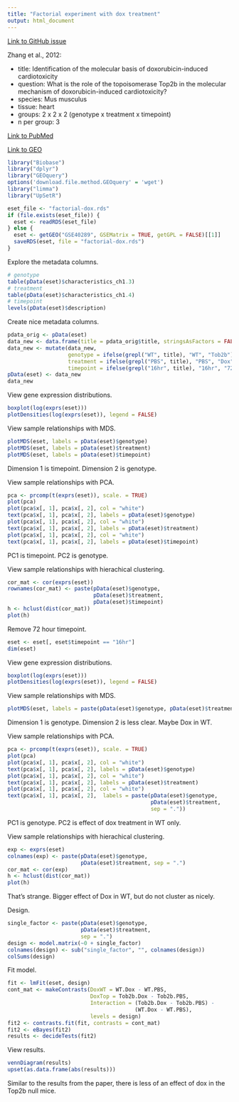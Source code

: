 ```yaml
---
title: "Factorial experiment with dox treatment"
output: html_document
---
```


[Link to GitHub issue](https://github.com/datacamp/courses-differential-expression-with-limma/issues/3#issuecomment-334592606)

Zhang et al., 2012:

* title: Identification of the molecular basis of doxorubicin-induced cardiotoxicity
* question: What is the role of the topoisomerase Top2b in the molecular mechanism of doxorubicin-induced cardiotoxicity?
* species: Mus musculus
* tissue: heart
* groups: 2 x 2 x 2 (genotype x treatment x timepoint)
* n per group: 3

[Link to PubMed](https://www.ncbi.nlm.nih.gov/pubmed/23104132)

[Link to GEO](https://www.ncbi.nlm.nih.gov/geo/query/acc.cgi?acc=GSE40289)

```r
library("Biobase")
library("dplyr")
library("GEOquery")
options('download.file.method.GEOquery' = 'wget')
library("limma")
library("UpSetR")
```

```r
eset_file <- "factorial-dox.rds"
if (file.exists(eset_file)) {
  eset <- readRDS(eset_file)
} else {
  eset <- getGEO("GSE40289", GSEMatrix = TRUE, getGPL = FALSE)[[1]]
  saveRDS(eset, file = "factorial-dox.rds")
}
```

Explore the metadata columns.

```r
# genotype
table(pData(eset)$characteristics_ch1.3)
# treatment
table(pData(eset)$characteristics_ch1.4)
# timepoint
levels(pData(eset)$description)
```

Create nice metadata columns.

```r
pdata_orig <- pData(eset)
data_new <- data.frame(title = pdata_orig$title, stringsAsFactors = FALSE)
data_new <- mutate(data_new,
                   genotype = ifelse(grepl("WT", title), "WT", "Tob2b"),
                   treatment = ifelse(grepl("PBS", title), "PBS", "Dox"),
                   timepoint = ifelse(grepl("16hr", title), "16hr", "72hr"))
pData(eset) <- data_new
data_new
```

View gene expression distributions.

```r
boxplot(log(exprs(eset)))
plotDensities(log(exprs(eset)), legend = FALSE)
```

View sample relationships with MDS.

```r
plotMDS(eset, labels = pData(eset)$genotype)
plotMDS(eset, labels = pData(eset)$treatment)
plotMDS(eset, labels = pData(eset)$timepoint)
```

Dimension 1 is timepoint. Dimension 2 is genotype.

View sample relationships with PCA.

```r
pca <- prcomp(t(exprs(eset)), scale. = TRUE)
plot(pca)
plot(pca$x[, 1], pca$x[, 2], col = "white")
text(pca$x[, 1], pca$x[, 2], labels = pData(eset)$genotype)
plot(pca$x[, 1], pca$x[, 2], col = "white")
text(pca$x[, 1], pca$x[, 2], labels = pData(eset)$treatment)
plot(pca$x[, 1], pca$x[, 2], col = "white")
text(pca$x[, 1], pca$x[, 2], labels = pData(eset)$timepoint)
```

PC1 is timepoint. PC2 is genotype.

View sample relationships with hierachical clustering.

```r
cor_mat <- cor(exprs(eset))
rownames(cor_mat) <- paste(pData(eset)$genotype,
                           pData(eset)$treatment,
                           pData(eset)$timepoint)
h <- hclust(dist(cor_mat))
plot(h)
```

Remove 72 hour timepoint.

```r
eset <- eset[, eset$timepoint == "16hr"]
dim(eset)
```

View gene expression distributions.

```r
boxplot(log(exprs(eset)))
plotDensities(log(exprs(eset)), legend = FALSE)
```

View sample relationships with MDS.

```r
plotMDS(eset, labels = paste(pData(eset)$genotype, pData(eset)$treatment, sep = "."))
```

Dimension 1 is genotype. Dimension 2 is less clear. Maybe Dox in WT.

View sample relationships with PCA.

```r
pca <- prcomp(t(exprs(eset)), scale. = TRUE)
plot(pca)
plot(pca$x[, 1], pca$x[, 2], col = "white")
text(pca$x[, 1], pca$x[, 2], labels = pData(eset)$genotype)
plot(pca$x[, 1], pca$x[, 2], col = "white")
text(pca$x[, 1], pca$x[, 2], labels = pData(eset)$treatment)
plot(pca$x[, 1], pca$x[, 2], col = "white")
text(pca$x[, 1], pca$x[, 2],  labels = paste(pData(eset)$genotype,
                                             pData(eset)$treatment,
                                             sep = "."))
```

PC1 is genotype. PC2 is effect of dox treatment in WT only.

View sample relationships with hierachical clustering.

```r
exp <- exprs(eset)
colnames(exp) <- paste(pData(eset)$genotype,
                       pData(eset)$treatment, sep = ".")
cor_mat <- cor(exp)
h <- hclust(dist(cor_mat))
plot(h)
```

That's strange. Bigger effect of Dox in WT, but do not cluster as nicely.

Design.

```r
single_factor <- paste(pData(eset)$genotype,
                       pData(eset)$treatment,
                       sep = ".")
design <- model.matrix(~0 + single_factor)
colnames(design) <- sub("single_factor", "", colnames(design))
colSums(design)
```

Fit model.

```r
fit <- lmFit(eset, design)
cont_mat <- makeContrasts(DoxWT = WT.Dox - WT.PBS,
                          DoxTop = Tob2b.Dox - Tob2b.PBS,
                          Interaction = (Tob2b.Dox - Tob2b.PBS) -
                                        (WT.Dox - WT.PBS),
                          levels = design)
fit2 <- contrasts.fit(fit, contrasts = cont_mat)
fit2 <- eBayes(fit2)
results <- decideTests(fit2)
```

View results.

```r
vennDiagram(results)
upset(as.data.frame(abs(results)))
```

Similar to the results from the paper, there is less of an effect of dox in the Top2b null mice.

